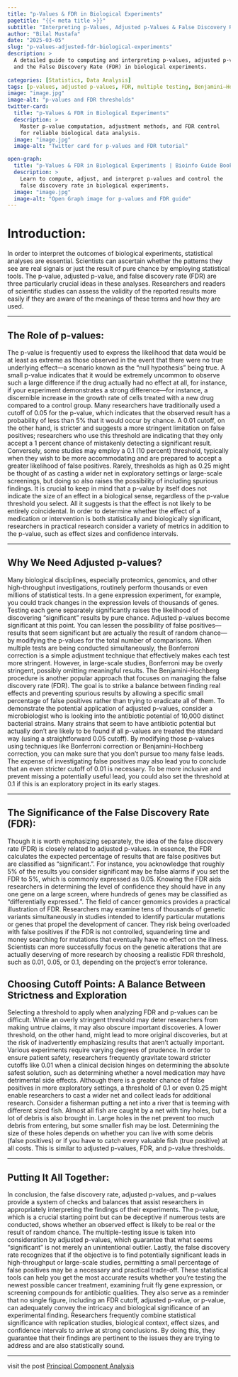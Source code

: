 ```yaml
---
title: "p-Values & FDR in Biological Experiments"
pagetitle: "{{< meta title >}}"
subtitle: "Interpreting p-Values, Adjusted p-Values & False Discovery Rate in R"
author: "Bilal Mustafa"
date: "2025-03-05"
slug: "p-values-adjusted-fdr-biological-experiments"
description: >
  A detailed guide to computing and interpreting p-values, adjusted p-values,
  and the False Discovery Rate (FDR) in biological experiments.
  
categories: [Statistics, Data Analysis]
tags: [p-values, adjusted p-values, FDR, multiple testing, Benjamini–Hochberg, R Programming, hypothesis testing, biological experiments]
image: "image.jpg"
image-alt: "p-values and FDR thresholds"
twitter-card:
  title: "p-Values & FDR in Biological Experiments"
  description: >
    Master p-value computation, adjustment methods, and FDR control
    for reliable biological data analysis.
  image: "image.jpg"
  image-alt: "Twitter card for p-values and FDR tutorial"

open-graph:
  title: "p-Values & FDR in Biological Experiments | Bioinfo Guide Book"
  description: >
    Learn to compute, adjust, and interpret p-values and control the
    false discovery rate in biological experiments.
  image: "image.jpg"
  image-alt: "Open Graph image for p-values and FDR guide"
---
```


# Introduction:

In order to interpret the outcomes of biological experiments, statistical analyses are essential.
Scientists can ascertain whether the patterns they see are real signals or just the result of pure chance by employing statistical tools.
The p-value, adjusted p-value, and false discovery rate (FDR) are three particularly crucial ideas in these analyses.
Researchers and readers of scientific studies can assess the validity of the reported results more easily if they are aware of the meanings of these terms and how they are used.

------------------------------------------------------------------------

## The Role of p-values:

The p-value is frequently used to express the likelihood that data would be at least as extreme as those observed in the event that there were no true underlying effect---a scenario known as the "null hypothesis" being true.
A small p-value indicates that it would be extremely uncommon to observe such a large difference if the drug actually had no effect at all, for instance, if your experiment demonstrates a strong difference---for instance, a discernible increase in the growth rate of cells treated with a new drug compared to a control group.
Many researchers have traditionally used a cutoff of 0.05 for the p-value, which indicates that the observed result has a probability of less than 5% that it would occur by chance.
A 0.01 cutoff, on the other hand, is stricter and suggests a more stringent limitation on false positives; researchers who use this threshold are indicating that they only accept a 1 percent chance of mistakenly detecting a significant result.
Conversely, some studies may employ a 0.1 (10 percent) threshold, typically when they wish to be more accommodating and are prepared to accept a greater likelihood of false positives.
Rarely, thresholds as high as 0.25 might be thought of as casting a wider net in exploratory settings or large-scale screenings, but doing so also raises the possibility of including spurious findings.
It is crucial to keep in mind that a p-value by itself does not indicate the size of an effect in a biological sense, regardless of the p-value threshold you select.
All it suggests is that the effect is not likely to be entirely coincidental.
In order to determine whether the effect of a medication or intervention is both statistically and biologically significant, researchers in practical research consider a variety of metrics in addition to the p-value, such as effect sizes and confidence intervals.

------------------------------------------------------------------------

## Why We Need Adjusted p-values?

Many biological disciplines, especially proteomics, genomics, and other high-throughput investigations, routinely perform thousands or even millions of statistical tests.
In a gene expression experiment, for example, you could track changes in the expression levels of thousands of genes.
Testing each gene separately significantly raises the likelihood of discovering "significant" results by pure chance.
Adjusted p-values become significant at this point.
You can lessen the possibility of false positives---results that seem significant but are actually the result of random chance---by modifying the p-values for the total number of comparisons.
When multiple tests are being conducted simultaneously, the Bonferroni correction is a simple adjustment technique that effectively makes each test more stringent.
However, in large-scale studies, Bonferroni may be overly stringent, possibly omitting meaningful results.
The Benjamini-Hochberg procedure is another popular approach that focuses on managing the false discovery rate (FDR).
The goal is to strike a balance between finding real effects and preventing spurious results by allowing a specific small percentage of false positives rather than trying to eradicate all of them.
To demonstrate the potential application of adjusted p-values, consider a microbiologist who is looking into the antibiotic potential of 10,000 distinct bacterial strains.
Many strains that seem to have antibiotic potential but actually don't are likely to be found if all p-values are treated the standard way (using a straightforward 0.05 cutoff).
By modifying those p-values using techniques like Bonferroni correction or Benjamini-Hochberg correction, you can make sure that you don't pursue too many false leads.
The expense of investigating false positives may also lead you to conclude that an even stricter cutoff of 0.01 is necessary.
To be more inclusive and prevent missing a potentially useful lead, you could also set the threshold at 0.1 if this is an exploratory project in its early stages.

------------------------------------------------------------------------

## The Significance of the False Discovery Rate (FDR):

Though it is worth emphasizing separately, the idea of the false discovery rate (FDR) is closely related to adjusted p-values.
In essence, the FDR calculates the expected percentage of results that are false positives but are classified as "significant.".
For instance, you acknowledge that roughly 5% of the results you consider significant may be false alarms if you set the FDR to 5%, which is commonly expressed as 0.05.
Knowing the FDR aids researchers in determining the level of confidence they should have in any one gene on a large screen, where hundreds of genes may be classified as "differentially expressed.".
The field of cancer genomics provides a practical illustration of FDR.
Researchers may examine tens of thousands of genetic variants simultaneously in studies intended to identify particular mutations or genes that propel the development of cancer.
They risk being overloaded with false positives if the FDR is not controlled, squandering time and money searching for mutations that eventually have no effect on the illness.
Scientists can more successfully focus on the genetic alterations that are actually deserving of more research by choosing a realistic FDR threshold, such as 0.01, 0.05, or 0.1, depending on the project's error tolerance.

## Choosing Cutoff Points: A Balance Between Strictness and Exploration

Selecting a threshold to apply when analyzing FDR and p-values can be difficult.
While an overly stringent threshold may deter researchers from making untrue claims, it may also obscure important discoveries.
A lower threshold, on the other hand, might lead to more original discoveries, but at the risk of inadvertently emphasizing results that aren't actually important.
Various experiments require varying degrees of prudence.
In order to ensure patient safety, researchers frequently gravitate toward stricter cutoffs like 0.01 when a clinical decision hinges on determining the absolute safest solution, such as determining whether a novel medication may have detrimental side effects.
Although there is a greater chance of false positives in more exploratory settings, a threshold of 0.1 or even 0.25 might enable researchers to cast a wider net and collect leads for additional research.
Consider a fisherman putting a net into a river that is teeming with different sized fish.
Almost all fish are caught by a net with tiny holes, but a lot of debris is also brought in.
Large holes in the net prevent too much debris from entering, but some smaller fish may be lost.
Determining the size of these holes depends on whether you can live with some debris (false positives) or if you have to catch every valuable fish (true positive) at all costs.
This is similar to adjusted p-values, FDR, and p-value thresholds.

------------------------------------------------------------------------

## Putting It All Together:

In conclusion, the false discovery rate, adjusted p-values, and p-values provide a system of checks and balances that assist researchers in appropriately interpreting the findings of their experiments.
The p-value, which is a crucial starting point but can be deceptive if numerous tests are conducted, shows whether an observed effect is likely to be real or the result of random chance.
The multiple-testing issue is taken into consideration by adjusted p-values, which guarantee that what seems "significant" is not merely an unintentional outlier.
Lastly, the false discovery rate recognizes that if the objective is to find potentially significant leads in high-throughput or large-scale studies, permitting a small percentage of false positives may be a necessary and practical trade-off.
These statistical tools can help you get the most accurate results whether you're testing the newest possible cancer treatment, examining fruit fly gene expression, or screening compounds for antibiotic qualities.
They also serve as a reminder that no single figure, including an FDR cutoff, adjusted p-value, or p-value, can adequately convey the intricacy and biological significance of an experimental finding.
Researchers frequently combine statistical significance with replication studies, biological context, effect sizes, and confidence intervals to arrive at strong conclusions.
By doing this, they guarantee that their findings are pertinent to the issues they are trying to address and are also statistically sound.

------------------------------------------------------------------------

visit the post [Principal Component Analysis](../../posts/pca_r/pca.html)

